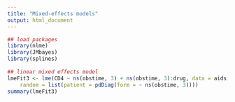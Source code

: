 ```yaml
---
title: "Mixed-effects models"
output: html_document
---
```





```r

## load packages
library(nlme)
library(JMbayes)
library(splines)
    
## linear mixed effects model
lmeFit3 <- lme(CD4 ~ ns(obstime, 3) + ns(obstime, 3):drug, data = aids,
    random = list(patient = pdDiag(form = ~ ns(obstime, 3))))
summary(lmeFit3)



```
